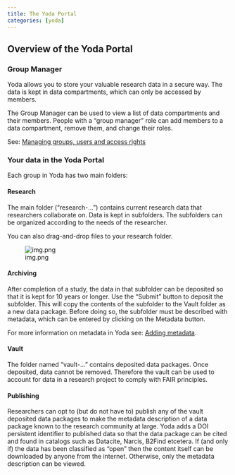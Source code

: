 ```yaml
---
title: The Yoda Portal
categories: [yoda]
---
```


## Overview of the Yoda Portal
### Group Manager
<!-- TODO: rewrite, I don't like the "compartments", folder or "project space" will do -->
Yoda allows you to store your valuable research data in a secure way.  The data is kept in data compartments,
which can only be accessed by members.

The Group Manager can be used to view a list of data compartments and their members. People with a "group manager" role
can add members to a data compartment, remove them, and change their roles.

See: [Managing groups, users and access rights](user-management.html)

### Your data in the Yoda Portal
Each group in Yoda has two main folders:

#### Research
The main folder ("research-...") contains current research data that researchers
collaborate on. Data is kept in subfolders. The subfolders can be organized according
to the needs of the researcher.

You can also drag-and-drop files to your research folder.

![img.png](screenshots/research-drag-drop.png)

#### Archiving
After completion of a study, the data in that subfolder can be deposited so that it is
kept for 10 years or longer. Use the "Submit" button to deposit the subfolder. This will
copy the contents of the subfolder to the Vault folder as a new data package.
Before doing so, the subfolder must be described with metadata, which can be entered by
clicking on the Metadata button. 

For more information on metadata in Yoda see: [Adding metadata](./yoda_metadata.qmd).

#### Vault
The folder named "vault-..." contains deposited data packages.
Once deposited, data cannot be removed. Therefore the vault can be used to account for data
in a research project to comply with FAIR principles.

#### Publishing
Researchers can opt to (but do not have to) publish any of the vault deposited data packages
to make the metadata description of a data package known to the research community at large.
Yoda adds a DOI persistent identifier to published data so that the data package can be cited
and found in catalogs such as Datacite, Narcis, B2Find etcetera.
If (and only if) the data has been classified as "open" then the content itself can be downloaded
by anyone from the internet. Otherwise, only the metadata description can be viewed.
